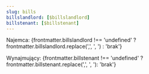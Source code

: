 ```yaml
---
slug: bills
billslandlord: [$billslandlord]
billstenant: [$billstenant]
---
```

Najemca: {frontmatter.billslandlord !== 'undefined' ? frontmatter.billslandlord.replace(',', ', ') : 'brak'}

Wynajmujący: {frontmatter.billstenant !== 'undefined' ? frontmatter.billstenant.replace(',', ', '): 'brak'}